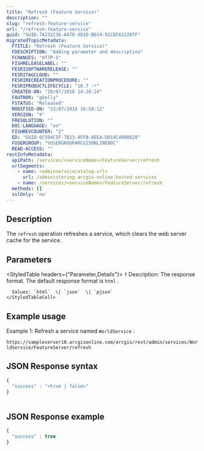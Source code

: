 ```yaml
---
title: "Refresh (Feature Service)"
description: ""
slug: "refresh-feature-service"
url: "/refresh-feature-service"
guid: "GUID-7A232C36-A470-4D1D-B024-91CDFA12207F"
migratedTopicMetadata:
  FTITLE: "Refresh (Feature Service)"
  FDESCRIPTION: "Adding parameter and description"
  FCHANGES: "HTTP-S"
  FISHRELEASELABEL: ""
  FESRISOFTWARERELEASE: ""
  FESRITAGCLOUD: ""
  FESRIRECREATIONPROCEDURE: ""
  FESRIPRODUCTLIFECYCLE: "10.7 -*"
  CREATED-ON: "19/07/2018 14:20:24"
  FAUTHOR: "gkelly"
  FSTATUS: "Released"
  MODIFIED-ON: "23/07/2018 16:58:12"
  VERSION: "4"
  FRESOLUTION: ""
  DOC-LANGUAGE: "en"
  FISHREVCOUNTER: "2"
  ED: "GUID-6C594C5F-7B23-4FFB-AEEA-DD14C48B0028"
  FUSERGROUP: "VUSERGROUPARCGISONLINEDOC"
  READ-ACCESS: ""
restInfoMetadata:
  apiPath: /services/<serviceName>/FeatureServer/refresh
  urlSegments:
    - name: <adminservicecatalog-url>
      url: /administering-arcgis-online-hosted-services
    - name: /services/<serviceName>/FeatureServer/refresh
  methods: []
  sslOnly: 'no'
---
```


## Description

The `refresh`  operation refreshes a service, which clears the web server cache for the service. 

## Parameters 

<StyledTable headers={"Parameter,Details"}>
  <StyledTableRow>
    <StyledTableCell cellStyle="markdown">`f`</StyledTableCell>
    <StyledTableCell cellStyle="markdown">
      Description: The response format. The default response format is `html` .

      Values: `html`  \| `json`  \| `pjson` 
    </StyledTableCell>
  </StyledTableRow>
</StyledTable>

## Example usage

Example 1: Refresh a service named `WorldService` :

`https://sampleserver10.arcgisonline.com/arcgis/rest/admin/services/WorldService/FeatureServer/refresh` 

## JSON Response syntax

```javascript
{
  "success" : "<true | false>"
}  
          
```

 

## JSON Response example

```javascript
{
  "success" : true
}
          
```

 
